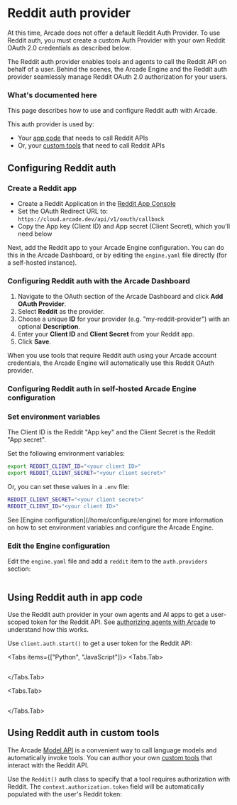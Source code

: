 
# Reddit auth provider

<Note>
  At this time, Arcade does not offer a default Reddit Auth Provider. To use
  Reddit auth, you must create a custom Auth Provider with your own Reddit
  OAuth 2.0 credentials as described below.
</Note>

The Reddit auth provider enables tools and agents to call the Reddit API on behalf of a user. Behind the scenes, the Arcade Engine and the Reddit auth provider seamlessly manage Reddit OAuth 2.0 authorization for your users.

### What's documented here

This page describes how to use and configure Reddit auth with Arcade.

This auth provider is used by:

- Your [app code](#using-reddit-auth-in-app-code) that needs to call Reddit APIs
- Or, your [custom tools](#using-reddit-auth-in-custom-tools) that need to call Reddit APIs

## Configuring Reddit auth

### Create a Reddit app

- Create a Reddit Application in the [Reddit App Console](https://www.reddit.com/prefs/apps)
- Set the OAuth Redirect URL to: `https://cloud.arcade.dev/api/v1/oauth/callback`
- Copy the App key (Client ID) and App secret (Client Secret), which you'll need below

Next, add the Reddit app to your Arcade Engine configuration. You can do this in the Arcade Dashboard, or by editing the `engine.yaml` file directly (for a self-hosted instance).

### Configuring Reddit auth with the Arcade Dashboard

1. Navigate to the OAuth section of the Arcade Dashboard and click **Add OAuth Provider**.
2. Select **Reddit** as the provider.
3. Choose a unique **ID** for your provider (e.g. "my-reddit-provider") with an optional **Description**.
4. Enter your **Client ID** and **Client Secret** from your Reddit app.
5. Click **Save**.

When you use tools that require Reddit auth using your Arcade account credentials, the Arcade Engine will automatically use this Reddit OAuth provider.

### Configuring Reddit auth in self-hosted Arcade Engine configuration

<Steps>

### Set environment variables

<Note>
  The Client ID is the Reddit "App key" and the Client Secret is the Reddit
  "App secret".
</Note>

Set the following environment variables:

```bash
export REDDIT_CLIENT_ID="<your client ID>"
export REDDIT_CLIENT_SECRET="<your client secret>"
```

Or, you can set these values in a `.env` file:

```bash
REDDIT_CLIENT_SECRET="<your client secret>"
REDDIT_CLIENT_ID="<your client ID>"
```

<Tip>
  See [Engine configuration](/home/configure/engine) for more information on how
  to set environment variables and configure the Arcade Engine.
</Tip>

### Edit the Engine configuration

Edit the `engine.yaml` file and add a `reddit` item to the `auth.providers` section:

```yaml file=<rootDir>/examples/code/integrations/reddit/config_provider.engine.yaml {3-9}

```

</Steps>

## Using Reddit auth in app code

Use the Reddit auth provider in your own agents and AI apps to get a user-scoped token for the Reddit API. See [authorizing agents with Arcade](/home/auth/how-arcade-helps) to understand how this works.

Use `client.auth.start()` to get a user token for the Reddit API:

<Tabs items={["Python", "JavaScript"]}>
<Tabs.Tab>

```python file=<rootDir>/examples/code/integrations/reddit/custom_auth.py {8-12}

```

</Tabs.Tab>

<Tabs.Tab>

```javascript file=<rootDir>/examples/code/integrations/reddit/custom_auth.js {8-10}

```

</Tabs.Tab>

</Tabs>

## Using Reddit auth in custom tools

The Arcade [Model API](/home/use-tools/call-tools-with-models) is a convenient way to call language models and automatically invoke tools. You can author your own [custom tools](/home/build-tools/create-a-toolkit) that interact with the Reddit API.

Use the `Reddit()` auth class to specify that a tool requires authorization with Reddit. The `context.authorization.token` field will be automatically populated with the user's Reddit token:

```python file=<rootDir>/examples/code/integrations/reddit/custom_tool.py {5-6,9-13,20}

```
